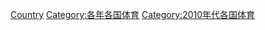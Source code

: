 {{Year by category
|m=2
|c=0
|d=1
|y=8
|cat=各國體育
|sortkey=2018
}}

[[Category:2018年體育|Country]]
[[Category:各年各国体育|Category:各年各国体育]]
[[Category:2010年代各国体育|Category:2010年代各国体育]]